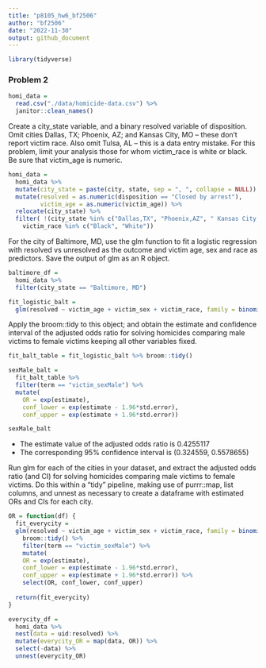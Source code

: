 ```yaml
---
title: "p8105_hw6_bf2506"
author: "bf2506"
date: "2022-11-30"
output: github_document
---
```


```r
library(tidyverse)
```

### Problem 2

```r
homi_data = 
  read.csv("./data/homicide-data.csv") %>%
  janitor::clean_names()
```

Create a city_state variable, and a binary resolved variable of disposition. Omit cities Dallas, TX; Phoenix, AZ; and Kansas City, MO – these don’t report victim race. Also omit Tulsa, AL – this is a data entry mistake. For this problem, limit your analysis those for whom victim_race is white or black. Be sure that victim_age is numeric.
```r
homi_data = 
  homi_data %>% 
  mutate(city_state = paste(city, state, sep = ", ", collapse = NULL)) %>% 
  mutate(resolved = as.numeric(disposition == "Closed by arrest"),
         victim_age = as.numeric(victim_age)) %>%
  relocate(city_state) %>% 
  filter( !(city_state %in% c("Dallas,TX", "Phoenix,AZ", " Kansas City,MO", "Tulsa,AL")) &
    victim_race %in% c("Black", "White"))
```

For the city of Baltimore, MD, use the glm function to fit a logistic regression with resolved vs unresolved as the outcome and victim age, sex and race as predictors. Save the output of glm as an R object.
```r
baltimore_df =
  homi_data %>%
  filter(city_state == "Baltimore, MD")

fit_logistic_balt = 
  glm(resolved ~ victim_age + victim_sex + victim_race, family = binomial(), data = baltimore_df) 
```

Apply the broom::tidy to this object; and obtain the estimate and confidence interval of the adjusted odds ratio for solving homicides comparing male victims to female victims keeping all other variables fixed.
```r
fit_balt_table = fit_logistic_balt %>% broom::tidy() 

sexMale_balt = 
  fit_balt_table %>% 
  filter(term == "victim_sexMale") %>% 
  mutate(
    OR = exp(estimate),
    conf_lower = exp(estimate - 1.96*std.error),
    conf_upper = exp(estimate + 1.96*std.error))

sexMale_balt
```

* The estimate value of the adjusted odds ratio is 0.4255117
* The corresponding 95% confidence interval is (0.324559, 0.5578655)

Run glm for each of the cities in your dataset, and extract the adjusted odds ratio (and CI) for solving homicides comparing male victims to female victims. Do this within a “tidy” pipeline, making use of purrr::map, list columns, and unnest as necessary to create a dataframe with estimated ORs and CIs for each city.

```r
OR = function(df) {
  fit_everycity = 
  glm(resolved ~ victim_age + victim_sex + victim_race, family = binomial(), data = df) %>% 
    broom::tidy() %>% 
    filter(term == "victim_sexMale") %>% 
    mutate(
    OR = exp(estimate),
    conf_lower = exp(estimate - 1.96*std.error),
    conf_upper = exp(estimate + 1.96*std.error)) %>% 
    select(OR, conf_lower, conf_upper)
  
  return(fit_everycity)
}

everycity_df = 
  homi_data %>% 
  nest(data = uid:resolved) %>% 
  mutate(everycity_OR = map(data, OR)) %>% 
  select(-data) %>% 
  unnest(everycity_OR)
```

